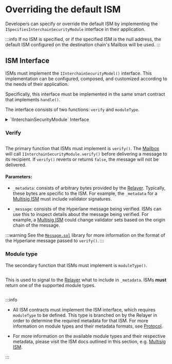 
# Overriding the default ISM

Developers can specify or override the default ISM by implementing the `ISpecifiesInterchainSecurityModule` interface in their application.

:::info
If no ISM is specified, or if the specified ISM is the null address, the default ISM configured on the destination chain's Mailbox will be used.
:::

## ISM Interface

ISMs must implement the `IInterchainSecurityModel()` interface. This implementation can be configured, composed, and customized according to the needs of their application.

Specifically, this interface must be implemented in the same smart contract that implements `handle()`.

The interface consists of two functions: `verify` and `moduleType`.

<details>
<summary>`IInterchainSecurityModule` Interface</summary>

<Tabs groupId="lang">
<TabItem value="sol" label="Solidity">

```solidity file=<rootDir>/node_modules/@hyperlane-xyz/core/contracts/interfaces/IInterchainSecurityModule.sol

```

</TabItem>
</Tabs>
</details>

### Verify

```solidity file=<rootDir>/node_modules/@hyperlane-xyz/core/contracts/interfaces/IInterchainSecurityModule.sol#L27-L38

```

The primary function that ISMs must implement is `verify()`. The [Mailbox](../mailbox.mdx) will call `IInterchainSecurityModule.verify()` before delivering a message to its recipient. If `verify()` reverts or returns `false`, the message will not be delivered.

#### Parameters:

- `_metadata`: consists of arbitrary bytes provided by the [Relayer](../agents/relayer.mdx). Typically, these bytes are specific to the ISM. For example, the `_metadata` for a [Multisig ISM](multisig-ISM.mdx) must include validator signatures.

- `_message`: consists of the Hyperlane message being verified. ISMs can use this to inspect details about the message being verified. For example, a [Multisig ISM](multisig-ISM.mdx) could change validator sets based on the origin chain of the message.

:::warning
See the [`Message.sol`](https://github.com/hyperlane-xyz/hyperlane-monorepo/blob/main/solidity/contracts/libs/Message.sol) library for more information on the format of the Hyperlane message passed to `verify()`.
:::

### Module type

The secondary function that ISMs must implement is `moduleType()`.

```solidity file=<rootDir>/node_modules/@hyperlane-xyz/core/contracts/interfaces/IInterchainSecurityModule.sol#L20-L25

```

This is used to signal to the [Relayer](../agents/relayer.mdx) what to include in `_metadata`. ISMs **must** return one of the supported module types.

```solidity file=<rootDir>/node_modules/@hyperlane-xyz/core/contracts/interfaces/IInterchainSecurityModule.sol#L5-L18

```

:::info

- All ISM contracts must implement the ISM interface, which requires `moduleType` to be defined.
  This type is branched on by the Relayer in order to determine the required metadata for that ISM.
  For more information on module types and their metadata formats, see [Protocol](/docs/protocol/ISM/modular-security.mdx#module-type).

- For more information on the available module types and their respective metadata, please visit the ISM docs outlined in this section, e.g. [Multisig ISM](./multisig-ISM.mdx).

:::
